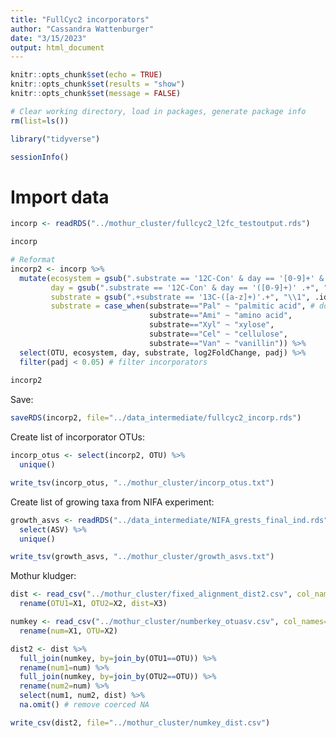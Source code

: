 ```yaml
---
title: "FullCyc2 incorporators"
author: "Cassandra Wattenburger"
date: "3/15/2023"
output: html_document
---
```


```r
knitr::opts_chunk$set(echo = TRUE)
knitr::opts_chunk$set(results = "show")
knitr::opts_chunk$set(message = FALSE)
```

```r
# Clear working directory, load in packages, generate package info
rm(list=ls())

library("tidyverse")

sessionInfo()
```

# Import data

```r
incorp <- readRDS("../mothur_cluster/fullcyc2_l2fc_testoutput.rds")

incorp
```


```r
# Reformat
incorp2 <- incorp %>% 
  mutate(ecosystem = gsub(".substrate == '12C-Con' & day == '[0-9]+' & ecosystem == '([a-z]+)'.+", "\\1", .id), # separate out .id column info
         day = gsub(".substrate == '12C-Con' & day == '([0-9]+)' .+", "\\1", .id),
         substrate = gsub(".+substrate == '13C-([a-z]+)'.+", "\\1", .id, ignore.case=T),
         substrate = case_when(substrate=="Pal" ~ "palmitic acid", # double check these with Sam!!!
                               substrate=="Ami" ~ "amino acid",
                               substrate=="Xyl" ~ "xylose",
                               substrate=="Cel" ~ "cellulose",
                               substrate=="Van" ~ "vanillin")) %>%
  select(OTU, ecosystem, day, substrate, log2FoldChange, padj) %>% 
  filter(padj < 0.05) # filter incorporators
  
incorp2
```

Save:

```r
saveRDS(incorp2, file="../data_intermediate/fullcyc2_incorp.rds")
```



Create list of incorporator OTUs:

```r
incorp_otus <- select(incorp2, OTU) %>% 
  unique()

write_tsv(incorp_otus, "../mothur_cluster/incorp_otus.txt")
```

Create list of growing taxa from NIFA experiment:

```r
growth_asvs <- readRDS("../data_intermediate/NIFA_grests_final_ind.rds") %>% 
  select(ASV) %>% 
  unique()

write_tsv(growth_asvs, "../mothur_cluster/growth_asvs.txt")
```

Mothur kludger:

```r
dist <- read_csv("../mothur_cluster/fixed_alignment_dist2.csv", col_names=FALSE) %>% 
  rename(OTU1=X1, OTU2=X2, dist=X3)

numkey <- read_csv("../mothur_cluster/numberkey_otuasv.csv", col_names=FALSE) %>% 
  rename(num=X1, OTU=X2)

dist2 <- dist %>% 
  full_join(numkey, by=join_by(OTU1==OTU)) %>% 
  rename(num1=num) %>%
  full_join(numkey, by=join_by(OTU2==OTU)) %>% 
  rename(num2=num) %>%
  select(num1, num2, dist) %>% 
  na.omit() # remove coerced NA
```

```r
write_csv(dist2, file="../mothur_cluster/numkey_dist.csv")
```




